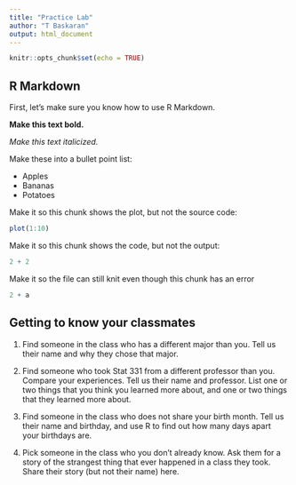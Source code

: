 ```yaml
---
title: "Practice Lab"
author: "T Baskaran"
output: html_document
---
```


```r
knitr::opts_chunk$set(echo = TRUE)
```

## R Markdown

First, let's make sure you know how to use R Markdown.

**Make this text bold.**

*Make this text italicized.*

Make these into a bullet point list:

* Apples
* Bananas
* Potatoes

Make it so this chunk shows the plot, but not the source code:

```r
plot(1:10)
```

Make it so this chunk shows the code, but not the output:

```r
2 + 2
```

Make it so the file can still knit even though this chunk has an error

```r
2 + a
```

## Getting to know your classmates

1. Find someone in the class who has a different major than you.  Tell us their name and why they chose that major.

2. Find someone who took Stat 331 from a different professor than you.  Compare your experiences.  Tell us their name and professor.  List one or two things that you think you learned more about, and one or two things that they learned more about.

3. Find someone in the class who does not share your birth month.  Tell us their name and birthday, and use R to find out how many days apart your birthdays are.

4. Pick someone in the class who you don't already know.  Ask them for a story of the strangest thing that ever happened in a class they took.  Share their story (but not their name) here.





